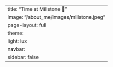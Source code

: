 ---
title: "Time at Millstone 🥩"
image: "/about_me/images/millstone.jpeg"
page-layout: full
theme:
  light: lux
navbar:
  sidebar: false
---